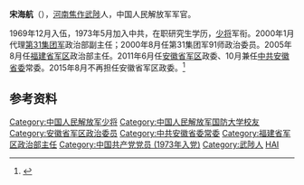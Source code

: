 '''宋海航'''（{{bd|1955年|5月|}}），[[河南|河南]][[焦作|焦作]][[武陟|武陟]]人，中国人民解放军军官。

1969年12月入伍，1973年5月加入中共，在职研究生学历，[[少将|少将]]军衔。2000年1月代理[[第31集团军|第31集团军]]政治部副主任；2000年8月任第31集团军91师政治委员。2005年8月任[[福建省军区|福建省军区]]政治部主任。2011年6月任[[安徽省军区|安徽省军区]]政委、10月兼任[[中共安徽省委|中共安徽省委]]常委。2015年8月不再担任安徽省军区政委。<ref >{{cite web |url=http://news.china.com.cn/live/2015-08/01/content_33781485.htm |language= |title=宋海航不再担任安徽省军区政委 戴勇接任(简历) |publisher=中安在线 |date=2015-08-01 |accessdate= |archive-date=2019-08-19 |archive-url=https://web.archive.org/web/20190819060118/http://news.china.com.cn/live/2015-08/01/content_33781485.htm }}</ref>

== 参考资料 ==
{{reflist}}

{{DEFAULTSORT:S宋}}
[[Category:中国人民解放军少将|Category:中国人民解放军少将]]
[[Category:中国人民解放军国防大学校友|Category:中国人民解放军国防大学校友]]
[[Category:安徽省军区政治委员|Category:安徽省军区政治委员]]
[[Category:中共安徽省委常委|Category:中共安徽省委常委]]
[[Category:福建省军区政治部主任|Category:福建省军区政治部主任]]
[[Category:中国共产党党员_(1973年入党)|Category:中国共产党党员 (1973年入党)]]
[[Category:武陟人|Category:武陟人]]
[[Category:宋姓|HAI]]